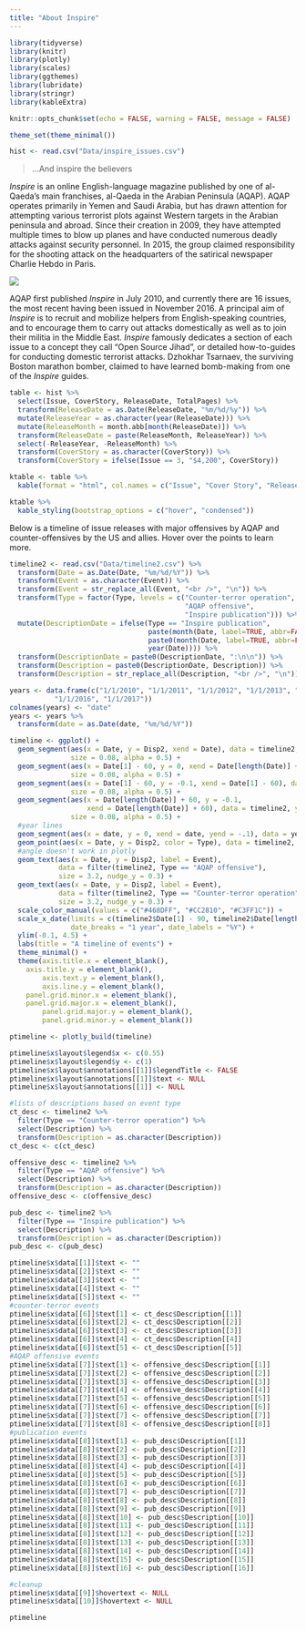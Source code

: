 ```yaml
---
title: "About Inspire"
---
```


```r
library(tidyverse)
library(knitr)
library(plotly)
library(scales)
library(ggthemes)
library(lubridate)
library(stringr)
library(kableExtra)

knitr::opts_chunk$set(echo = FALSE, warning = FALSE, message = FALSE)

theme_set(theme_minimal())

hist <- read.csv("Data/inspire_issues.csv")
```

> ...And inspire the believers

*Inspire* is an online English-language magazine published by one of al-Qaeda's main franchises, al-Qaeda in the Arabian Peninsula (AQAP). AQAP operates primarily in Yemen and Saudi Arabia, but has drawn attention for attempting various terrorist plots against Western targets in the Arabian peninsula and abroad. Since their creation in 2009, they have attempted multiple times to blow up planes and have conducted numerous deadly attacks against security personnel. In 2015, the group claimed responsibility for the shooting attack on the headquarters of the satirical newspaper Charlie Hebdo in Paris. 

![](pics/usama_small2.png)

AQAP first published *Inspire* in July 2010, and currently there are 16 issues, the most recent having been issued in November 2016. A principal aim of *Inspire* is to recruit and mobilize helpers from English-speaking countries, and to encourage them to carry out attacks domestically as well as to join their militia in the Middle East. *Inspire* famously dedicates a section of each issue to a concept they call "Open Source Jihad", or detailed how-to-guides for conducting domestic terrorist attacks. Dzhokhar Tsarnaev, the surviving Boston marathon bomber, claimed to have learned bomb-making from one of the *Inspire* guides.

```r
table <- hist %>%
  select(Issue, CoverStory, ReleaseDate, TotalPages) %>%
  transform(ReleaseDate = as.Date(ReleaseDate, "%m/%d/%y")) %>%
  mutate(ReleaseYear = as.character(year(ReleaseDate))) %>%
  mutate(ReleaseMonth = month.abb[month(ReleaseDate)]) %>%
  transform(ReleaseDate = paste(ReleaseMonth, ReleaseYear)) %>%
  select(-ReleaseYear, -ReleaseMonth) %>%
  transform(CoverStory = as.character(CoverStory)) %>%
  transform(CoverStory = ifelse(Issue == 3, "$4,200", CoverStory))

ktable <- table %>%
  kable(format = "html", col.names = c("Issue", "Cover Story", "Release Date", "# Pages"), align = 'l', table.attr = "style='width:100%;'")

ktable %>%
  kable_styling(bootstrap_options = c("hover", "condensed"))
```

Below is a timeline of issue releases with major offensives by AQAP and counter-offensives by the US and allies. Hover over the points to learn more.

```r
timeline2 <- read.csv("Data/timeline2.csv") %>%
  transform(Date = as.Date(Date, "%m/%d/%Y")) %>%
  transform(Event = as.character(Event)) %>%
  transform(Event = str_replace_all(Event, "<br />", "\n")) %>%
  transform(Type = factor(Type, levels = c("Counter-terror operation",
                                           "AQAP offensive",
                                           "Inspire publication"))) %>%
  mutate(DescriptionDate = ifelse(Type == "Inspire publication",
                                  paste(month(Date, label=TRUE, abbr=FALSE), year(Date)),
                                  paste0(month(Date, label=TRUE, abbr=FALSE), " ", day(Date), ", ", 
                                  year(Date)))) %>%
  transform(DescriptionDate = paste0(DescriptionDate, ":\n\n")) %>%
  transform(Description = paste0(DescriptionDate, Description)) %>%
  transform(Description = str_replace_all(Description, "<br />", "\n"))

years <- data.frame(c("1/1/2010", "1/1/2011", "1/1/2012", "1/1/2013", "1/1/2014", "1/1/2015",
           "1/1/2016", "1/1/2017"))
colnames(years) <- "date"
years <- years %>%
  transform(date = as.Date(date, "%m/%d/%Y"))

timeline <- ggplot() + 
  geom_segment(aes(x = Date, y = Disp2, xend = Date), data = timeline2, yend = 0,
               size = 0.08, alpha = 0.5) + 
  geom_segment(aes(x = Date[1] - 60, y = 0, xend = Date[length(Date)] + 60), data = timeline2, yend = 0,
               size = 0.08, alpha = 0.5) + 
  geom_segment(aes(x = Date[1] - 60, y = -0.1, xend = Date[1] - 60), data = timeline2, yend = 0,
               size = 0.08, alpha = 0.5) + 
  geom_segment(aes(x = Date[length(Date)] + 60, y = -0.1, 
                   xend = Date[length(Date)] + 60), data = timeline2, yend = 0,
               size = 0.08, alpha = 0.5) + 
  #year lines
  geom_segment(aes(x = date, y = 0, xend = date, yend = -.1), data = years, size = 0.08, alpha = 0.5) + 
  geom_point(aes(x = Date, y = Disp2, color = Type), data = timeline2, size = 2) +
  #angle doesn't work in plotly
  geom_text(aes(x = Date, y = Disp2, label = Event), 
            data = filter(timeline2, Type == "AQAP offensive"),
            size = 3.2, nudge_y = 0.3) + 
  geom_text(aes(x = Date, y = Disp2, label = Event), 
            data = filter(timeline2, Type == "Counter-terror operation"),
            size = 3.2, nudge_y = 0.3) + 
  scale_color_manual(values = c("#468DFF", "#CC2810", "#C3FF1C")) + 
  scale_x_date(limits = c(timeline2$Date[1] - 90, timeline2$Date[length(timeline2$Date)] + 90),
               date_breaks = "1 year", date_labels = "%Y") + 
  ylim(-0.1, 4.5) + 
  labs(title = "A timeline of events") + 
  theme_minimal() + 
  theme(axis.title.x = element_blank(),
    axis.title.y = element_blank(),
        axis.text.y = element_blank(),
        axis.line.y = element_blank(),
    panel.grid.minor.x = element_blank(),
    panel.grid.major.x = element_blank(),
        panel.grid.major.y = element_blank(),
        panel.grid.minor.y = element_blank())

ptimeline <- plotly_build(timeline)

ptimeline$x$layout$legend$x <- c(0.55)
ptimeline$x$layout$legend$y <- c(1)
ptimeline$x$layout$annotations[[1]]$legendTitle <- FALSE
ptimeline$x$layout$annotations[[1]]$text <- NULL
ptimeline$x$layout$annotations[[1]] <- NULL

#lists of descriptions based on event type
ct_desc <- timeline2 %>%
  filter(Type == "Counter-terror operation") %>%
  select(Description) %>%
  transform(Description = as.character(Description))
ct_desc <- c(ct_desc)

offensive_desc <- timeline2 %>%
  filter(Type == "AQAP offensive") %>%
  select(Description) %>%
  transform(Description = as.character(Description))
offensive_desc <- c(offensive_desc)

pub_desc <- timeline2 %>%
  filter(Type == "Inspire publication") %>%
  select(Description) %>%
  transform(Description = as.character(Description))
pub_desc <- c(pub_desc)

ptimeline$x$data[[1]]$text <- ""
ptimeline$x$data[[2]]$text <- ""
ptimeline$x$data[[3]]$text <- ""
ptimeline$x$data[[4]]$text <- ""
ptimeline$x$data[[5]]$text <- ""
#counter-terror events
ptimeline$x$data[[6]]$text[1] <- ct_desc$Description[[1]]
ptimeline$x$data[[6]]$text[2] <- ct_desc$Description[[2]]
ptimeline$x$data[[6]]$text[3] <- ct_desc$Description[[3]]
ptimeline$x$data[[6]]$text[4] <- ct_desc$Description[[4]]
ptimeline$x$data[[6]]$text[5] <- ct_desc$Description[[5]]
#AQAP offensive events
ptimeline$x$data[[7]]$text[1] <- offensive_desc$Description[[1]]
ptimeline$x$data[[7]]$text[2] <- offensive_desc$Description[[2]]
ptimeline$x$data[[7]]$text[3] <- offensive_desc$Description[[3]]
ptimeline$x$data[[7]]$text[4] <- offensive_desc$Description[[4]]
ptimeline$x$data[[7]]$text[5] <- offensive_desc$Description[[5]]
ptimeline$x$data[[7]]$text[6] <- offensive_desc$Description[[6]]
ptimeline$x$data[[7]]$text[7] <- offensive_desc$Description[[7]]
ptimeline$x$data[[7]]$text[8] <- offensive_desc$Description[[8]]
#publication events
ptimeline$x$data[[8]]$text[1] <- pub_desc$Description[[1]]
ptimeline$x$data[[8]]$text[2] <- pub_desc$Description[[2]]
ptimeline$x$data[[8]]$text[3] <- pub_desc$Description[[3]]
ptimeline$x$data[[8]]$text[4] <- pub_desc$Description[[4]]
ptimeline$x$data[[8]]$text[5] <- pub_desc$Description[[5]]
ptimeline$x$data[[8]]$text[6] <- pub_desc$Description[[6]]
ptimeline$x$data[[8]]$text[7] <- pub_desc$Description[[7]]
ptimeline$x$data[[8]]$text[8] <- pub_desc$Description[[8]]
ptimeline$x$data[[8]]$text[9] <- pub_desc$Description[[9]]
ptimeline$x$data[[8]]$text[10] <- pub_desc$Description[[10]]
ptimeline$x$data[[8]]$text[11] <- pub_desc$Description[[11]]
ptimeline$x$data[[8]]$text[12] <- pub_desc$Description[[12]]
ptimeline$x$data[[8]]$text[13] <- pub_desc$Description[[13]]
ptimeline$x$data[[8]]$text[14] <- pub_desc$Description[[14]]
ptimeline$x$data[[8]]$text[15] <- pub_desc$Description[[15]]
ptimeline$x$data[[8]]$text[16] <- pub_desc$Description[[16]]

#cleanup
ptimeline$x$data[[9]]$hovertext <- NULL
ptimeline$x$data[[10]]$hovertext <- NULL

ptimeline
```


